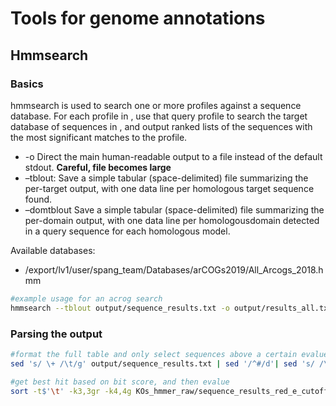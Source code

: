 # Tools for genome annotations

## Hmmsearch

### Basics

hmmsearch  is  used  to  search  one or more profiles against a sequence database.  For each profile in <hmmfile>, use that query profile to search the target database of sequences in <seqdb>, and output ranked lists of the sequences with the most significant matches to the profile. 

- -o <f> Direct the main human-readable output to a file <f> instead of the default stdout. **Careful, file becomes large**
- --tblout: Save a simple tabular (space-delimited) file summarizing the per-target output, with one data line  per  homologous target sequence found.
- --domtblout <f>Save a simple tabular (space-delimited) file summarizing the per-domain output, with one data line per homologousdomain detected in a query sequence for each homologous model.

Available databases: 

- /export/lv1/user/spang_team/Databases/arCOGs2019/All_Arcogs_2018.hmm

```bash
#example usage for an acrog search
hmmsearch --tblout output/sequence_results.txt -o output/results_all.txt --domtblout output/domain_results.txt --notextw --cpu 100 /export/lv1/user/spang_team/Databases/arCOGs2019/All_Arcogs_2018.hmm Genomes.faa
```

### Parsing the output

```bash
#format the full table and only select sequences above a certain evalue
sed 's/ \+ /\t/g' output/sequence_results.txt | sed '/^#/d'| sed 's/ /\t/g'| awk -F'\t' -v OFS='\t' '{print $1, $3, $6, $5}' | awk -F'\t' -v OFS='\t' '($4 + 0) <= 1E-3'  > output/sequence_results_red_e_cutoff.txt

#get best hit based on bit score, and then evalue
sort -t$'\t' -k3,3gr -k4,4g KOs_hmmer_raw/sequence_results_red_e_cutoff.txt | sort -t$'\t' --stable -u -k1,1  | sort -t$'\t' -k3,3gr -k4,4g >  KOs_hmmer_raw/All_KO_hmm.txt
```
